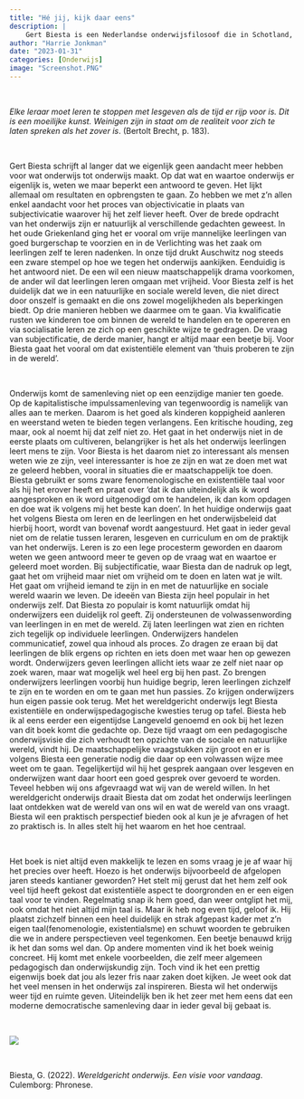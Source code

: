 ```yaml
---
title: "Hé jij, kijk daar eens"
description: |
    Gert Biesta is een Nederlandse onderwijsfilosoof die in Schotland, Ierland en Nederland werkt met een herkenbare stem in onderwijsdiscussies vandaag de dag. Onderwijs is voor hem veel meer dan kennis en vaardigheden overbrengen. Het is de plaats waar leerlingen zichzelf ontdekken en zich weten te verhouden tot de sociale en natuurlijke wereld. Op school ontmoeten leerlingen zichzelf in relatie tot de wereld. Biesta stelt wereldgericht onderwijs voor, maar waar gaat het dan in zijn wereldgericht onderwijs om, wat betekent dat voor het onderwijs, waar richt Biesta zich precies op en hoe kan zijn onderwijs vorm krijgen? In zijn nieuwe boek *Wereldgericht onderwijs* geeft hij antwoorden op deze vragen.
author: "Harrie Jonkman"
date: "2023-01-31"
categories: [Onderwijs]
image: "Screenshot.PNG"
---
```


<br>

*Elke leraar moet leren te stoppen met lesgeven als de tijd er rijp voor is. Dit is een moeilijke kunst. Weinigen zijn in staat om de realiteit voor zich te laten spreken als het zover is*. (Bertolt Brecht, p. 183).

<br>

Gert Biesta schrijft al langer dat we eigenlijk geen aandacht meer hebben voor wat onderwijs tot onderwijs maakt. Op dat wat en waartoe onderwijs er eigenlijk is, weten we maar beperkt een antwoord te geven. Het lijkt allemaal om resultaten en opbrengsten te gaan. Zo hebben we met z'n allen enkel aandacht voor het proces van objectivicatie in plaats van subjectivicatie waarover hij het zelf liever heeft. Over de brede opdracht van het onderwijs zijn er natuurlijk al verschillende gedachten geweest. In het oude Griekenland ging het er vooral om vrije mannelijke leerlingen van goed burgerschap te voorzien en in de Verlichting was het zaak om leerlingen zelf te leren nadenken. In onze tijd drukt Auschwitz nog steeds een zware stempel op hoe we tegen het onderwijs aankijken. Eenduidig is het antwoord niet. De een wil een nieuw maatschappelijk drama voorkomen, de ander wil dat leerlingen leren omgaan met vrijheid. Voor Biesta zelf is het duidelijk dat we in een natuurlijke en sociale wereld leven, die niet direct door onszelf is gemaakt en die ons zowel mogelijkheden als beperkingen biedt. Op drie manieren hebben we daarmee om te gaan. Via kwalificatie rusten we kinderen toe om binnen de wereld te handelen en te opereren en via socialisatie leren ze zich op een geschikte wijze te gedragen. De vraag van subjectificatie, de derde manier, hangt er altijd maar een beetje bij. Voor Biesta gaat het vooral om dat existentiële element van 'thuis proberen te zijn in de wereld'.

<br>

Onderwijs komt de samenleving niet op een eenzijdige manier ten goede. Op de kapitalistische impulssamenleving van tegenwoordig is namelijk van alles aan te merken. Daarom is het goed als kinderen koppigheid aanleren en weerstand weten te bieden tegen verlangens. Een kritische houding, zeg maar, ook al noemt hij dat zelf niet zo. Het gaat in het onderwijs niet in de eerste plaats om cultiveren, belangrijker is het als het onderwijs leerlingen leert mens te zijn. Voor Biesta is het daarom niet zo interessant als mensen weten wie ze zijn, veel interessanter is hoe ze zijn en wat ze doen met wat ze geleerd hebben, vooral in situaties die er maatschappelijk toe doen. Biesta gebruikt er soms zware fenomenologische en existentiële taal voor als hij het erover heeft en praat over 'dat ik dan uiteindelijk als ik word aangesproken en ik word uitgenodigd om te handelen, ik dan kom opdagen en doe wat ik volgens mij het beste kan doen'. In het huidige onderwijs gaat het volgens Biesta om leren en de leerlingen en het onderwijsbeleid dat hierbij hoort, wordt van bovenaf wordt aangestuurd. Het gaat in ieder geval niet om de relatie tussen leraren, lesgeven en curriculum en om de praktijk van het onderwijs. Leren is zo een lege procesterm geworden en daarom weten we geen antwoord meer te geven op de vraag wat en waartoe er geleerd moet worden. Bij subjectificatie, waar Biesta dan de nadruk op legt, gaat het om vrijheid maar niet om vrijheid om te doen en laten wat je wilt. Het gaat om vrijheid iemand te zijn in en met de natuurlijke en sociale wereld waarin we leven. De ideeën van Biesta zijn heel populair in het onderwijs zelf. Dat Biesta zo populair is komt natuurlijk omdat hij onderwijzers een duidelijk rol geeft. Zij ondersteunen de volwassenwording van leerlingen in en met de wereld. Zij laten leerlingen wat zien en richten zich tegelijk op individuele leerlingen. Onderwijzers handelen communicatief, zowel qua inhoud als proces. Zo dragen ze eraan bij dat leerlingen de blik ergens op richten en iets doen met waar hen op gewezen wordt. Onderwijzers geven leerlingen allicht iets waar ze zelf niet naar op zoek waren, maar wat mogelijk wel heel erg bij hen past. Zo brengen onderwijzers leerlingen voorbij hun huidige begrip, leren leerlingen zichzelf te zijn en te worden en om te gaan met hun passies. Zo krijgen onderwijzers hun eigen passie ook terug. Met het wereldgericht onderwijs legt Biesta existentiële en onderwijspedagogische kwesties terug op tafel. Biesta heb ik al eens eerder een eigentijdse Langeveld genoemd en ook bij het lezen van dit boek komt die gedachte op. Deze tijd vraagt om een pedagogische onderwijsvisie die zich verhoudt ten opzichte van de sociale en natuurlijke wereld, vindt hij. De maatschappelijke vraagstukken zijn groot en er is volgens Biesta een generatie nodig die daar op een volwassen wijze mee weet om te gaan. Tegelijkertijd wil hij het gesprek aangaan over lesgeven en onderwijzen want daar hoort een goed gesprek over gevoerd te worden. Teveel hebben wij ons afgevraagd wat wij van de wereld willen. In het wereldgericht onderwijs draait Biesta dat om zodat het onderwijs leerlingen laat ontdekken wat de wereld van ons wil en wat de wereld van ons vraagt. Biesta wil een praktisch perspectief bieden ook al kun je je afvragen of het zo praktisch is. In alles stelt hij het waarom en het hoe centraal.

<br>

Het boek is niet altijd even makkelijk te lezen en soms vraag je je af waar hij het precies over heeft. Hoezo is het onderwijs bijvoorbeeld de afgelopen jaren steeds kantianer geworden? Het stelt mij gerust dat het hem zelf ook veel tijd heeft gekost dat existentiële aspect te doorgronden en er een eigen taal voor te vinden. Regelmatig snap ik hem goed, dan weer ontglipt het mij, ook omdat het niet altijd mijn taal is. Maar ik heb nog even tijd, geloof ik. Hij plaatst zichzelf binnen een heel duidelijk en strak afgepast kader met z'n eigen taal(fenomenologie, existentialsme) en schuwt woorden te gebruiken die we in andere perspectieven veel tegenkomen. Een beetje benauwd krijg ik het dan soms wel dan. Op andere momenten vind ik het boek weinig concreet. Hij komt met enkele voorbeelden, die zelf meer algemeen pedagogisch dan onderwijskundig zijn. Toch vind ik het een prettig eigenwijs boek dat jou als lezer fris naar zaken doet kijken. Je weet ook dat het veel mensen in het onderwijs zal inspireren. Biesta wil het onderwijs weer tijd en ruimte geven. Uiteindelijk ben ik het zeer met hem eens dat een moderne democratische samenleving daar in ieder geval bij gebaat is.

<br>

![](Screenshot.png)

<br>

Biesta, G. (2022). *Wereldgericht onderwijs. Een visie voor vandaag*. Culemborg: Phronese.
